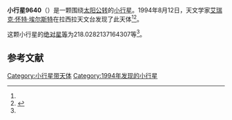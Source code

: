 {{Infobox planet
| bgcolour = #FFFFC0
| name = 9640 Lippens
| symbol = 
| image = 
| caption = 
| discovery = yes
| discovery_ref = 
| discoverer = [[艾瑞克·怀特·埃尔斯特|艾瑞克·怀特·埃尔斯特]]
| discovery_site = [[拉西拉天文台|拉西拉天文台]] 
| discovered = 1994年8月12日
| designations = yes
| mp_name = 
| named_after = 
| alt_names = 1994 PP26/ 1993 CD1
| mp_category = [[主带小行星|主带小行星]]
| orbit_ref = <ref name="a">[http://ssd.jpl.nasa.gov/sbdb.cgi?sstr=9640 9640 Lippens] {{Wayback|url=http://ssd.jpl.nasa.gov/sbdb.cgi?sstr=9640 |date=20201124040148 }}，小行星數據庫瀏覽器（JPL Small-Body Database Browser）－[[美国国家航空航天局|美国国家航空航天局]]喷气推进实验室</ref>
| epoch = 2456400.5 (2013年4月18日更新)
| aphelion = {{convert|2.808763425408892|AU|km|3|abbr=on|lk=out}}
| perihelion = {{convert|2.048806886775367|AU|km|3|abbr=on}}
| semimajor = {{convert|2.428785156092129|AU|km|3|abbr=on}}
| eccentricity = 0.156447872
| period = 1382.553916 [[日|日]]<br />3.79[[儒略年|儒略年]]
| avg_speed = 
| inclination = 2.828688219662804
| asc_node = 23.89792103455118
| mean_anomaly = 
| arg_peri = 218.0282137164307
| satellites = 
| physical_characteristics = yes
| dimensions = 
| mass = 
| density = 
| surface_grav = 
| escape_velocity = 
| sidereal_day = 
| axial_tilt = 
| pole_ecliptic_lat = 
| pole_ecliptic_lon = 
| albedo = 
| temperatures= 
| temp_name1 = 
| mean_temp_1 = 
| max_temp_1 = 
| temp_name2 = 
| max_temp_2 = 
| spectral_type = 
| abs_magnitude = 218.0282137164307
}}

'''小行星9640'''（{{lang-en|9640 Lippens}}）是一颗围绕[[太阳|太阳]][[公转|公转]]的[[小行星|小行星]]。1994年8月12日，天文学家[[艾瑞克·怀特·埃尔斯特|艾瑞克·怀特·埃尔斯特]]在拉西拉天文台发现了此天体<ref name="a" /><ref>{{cite news|title=小行星列表|url=http://cfa-www.harvard.edu/iau/lists/NumberedMPs.txt|accessdate=2013-07-08|newspaper=哈佛大学|archive-date=2008-05-17|archive-url=https://web.archive.org/web/20080517010638/http://cfa-www.harvard.edu/iau/lists/NumberedMPs.txt|dead-url=no}}</ref>。

这颗小行星的[[绝对星等|绝对星等]]为218.0282137164307等<ref name="a" />。

==参考文献==
{{reflist}}
{{Minor Planet Number|[[小行星9639|小行星9639]]|[[小行星9641|小行星9641]]}}

{{小天体}}

[[Category:小行星带天体|Category:小行星带天体]]
[[Category:1994年发现的小行星|Category:1994年发现的小行星]]

{{asteroid-stub}}